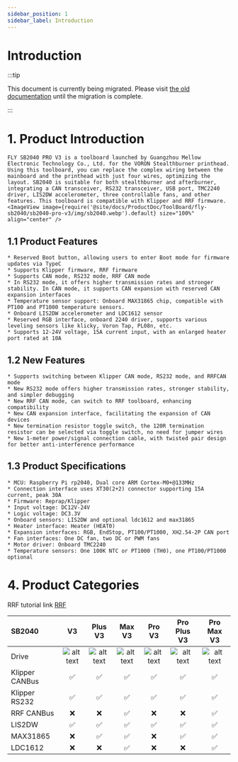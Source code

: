 ```yaml
---
sidebar_position: 1
sidebar_label: Introduction
---
```




# Introduction

:::tip

This document is currently being migrated. Please visit [the old documentation](https://mellow.klipper.cn/#/) until the migration is complete.

:::
# 1. Product Introduction

    FLY SB2040 PRO V3 is a toolboard launched by Guangzhou Mellow Electronic Technology Co., Ltd. for the VORON Stealthburner printhead. Using this toolboard, you can replace the complex wiring between the mainboard and the printhead with just four wires, optimizing the layout. SB2040 is suitable for both stealthburner and afterburner, integrating a CAN transceiver, RS232 transceiver, USB port, TMC2240 driver, LIS2DW accelerometer, three controllable fans, and other features. This toolboard is compatible with Klipper and RRF firmware.
    <ImageView image={require('@site/docs/ProductDoc/ToolBoard/fly-sb2040/sb2040-pro-v3/img/sb2040.webp').default} size="100%" align="center" />


## 1.1 Product Features

    * Reserved Boot button, allowing users to enter Boot mode for firmware updates via TypeC
    * Supports Klipper firmware, RRF firmware
    * Supports CAN mode, RS232 mode, RRF CAN mode
    * In RS232 mode, it offers higher transmission rates and stronger stability. In CAN mode, it supports CAN expansion with reserved CAN expansion interfaces
    * Temperature sensor support: Onboard MAX31865 chip, compatible with PT100 and PT1000 temperature sensors.
    * Onboard LIS2DW accelerometer and LDC1612 sensor
    * Reserved RGB interface, onboard 2240 driver, supports various leveling sensors like klicky, Voron Tap, PL08n, etc.
    * Supports 12-24V voltage, 15A current input, with an enlarged heater port rated at 10A

## 1.2 New Features

    * Supports switching between Klipper CAN mode, RS232 mode, and RRFCAN mode
    * New RS232 mode offers higher transmission rates, stronger stability, and simpler debugging
    * New RRF CAN mode, can switch to RRF toolboard, enhancing compatibility
    * New CAN expansion interface, facilitating the expansion of CAN devices
    * New termination resistor toggle switch, the 120R termination resistor can be selected via toggle switch, no need for jumper wires
    * New 1-meter power/signal connection cable, with twisted pair design for better anti-interference performance

## 1.3 Product Specifications


    * MCU: Raspberry Pi rp2040, Dual core ARM Cortex-M0+@133MHz
    * Connection interface uses XT30(2+2) connector supporting 15A current, peak 30A
    * Firmware: Reprap/Klipper
    * Input voltage: DC12V-24V
    * Logic voltage: DC3.3V
    * Onboard sensors: LIS2DW and optional ldc1612 and max31865
    * Heater interface: Heater (HEAT0)
    * Expansion interfaces: RGB, EndStop, PT100/PT1000, XH2.54-2P CAN port
    * Fan interfaces: One DC fan, two DC or PWM fans
    * Motor driver: Onboard TMC2240
    * Temperature sensors: One 100K NTC or PT1000 (TH0), one PT100/PT1000 optional

# 4. Product Categories

RRF tutorial link [RRF](https://teamgloomy.github.io/fly_sb2040_pro_max_v3_general.html)

| SB2040         |          V3          |       Plus V3        |        Max V3        |        Pro V3        |     Pro Plus V3      |      Pro Max V3      |
| :------------- | :------------------: | :------------------: | :------------------: | :------------------: | :------------------: | :------------------: |
| Drive          | ![alt text][TMC2209] | ![alt text][TMC2209] | ![alt text][TMC2209] | ![alt text][TMC2240] | ![alt text][TMC2240] | ![alt text][TMC2240] |
| Klipper CANBus |  :white_check_mark:  |  :white_check_mark:  |  :white_check_mark:  |  :white_check_mark:  |  :white_check_mark:  |  :white_check_mark:  |
| Klipper RS232  |  :white_check_mark:  |  :white_check_mark:  |  :white_check_mark:  |  :white_check_mark:  |  :white_check_mark:  |  :white_check_mark:  |
| RRF CANBus     |         :x:          |         :x:          |  :white_check_mark:  |         :x:          |         :x:          |  :white_check_mark:  |
| LIS2DW         |  :white_check_mark:  |  :white_check_mark:  |  :white_check_mark:  |  :white_check_mark:  |  :white_check_mark:  |  :white_check_mark:  |
| MAX31865       |         :x:          |  :white_check_mark:  |  :white_check_mark:  |         :x:          |  :white_check_mark:  |  :white_check_mark:  |
| LDC1612        |         :x:          |         :x:          |  :white_check_mark:  |         :x:          |         :x:          |  :white_check_mark: |


[TMC2209]: https://img.shields.io/badge/-TMC2209-green "TMC2209"
[TMC2240]: https://img.shields.io/badge/-TMC2240-blue "TMC2240"

